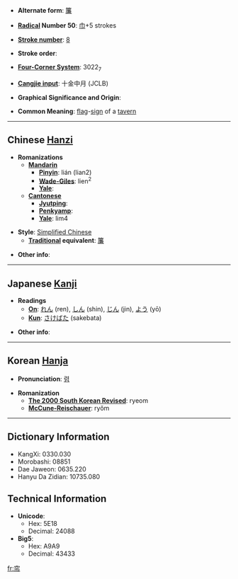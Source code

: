 * '''Alternate form''': [[簾]]

* '''[[Wiktionary:Chinese radical index| Radical]] Number 50''': [[Wiktionary:Chinese radical index 巾|巾]]+5 strokes

* '''[[Wiktionary:Chinese total strokes index|Stroke number]]''': [[Wiktionary:Chinese total strokes index 8|8]]

* '''Stroke order''': 

* '''[[Wiktionary:Chinese four corner index|Four-Corner System]]''': 3022<sub>7</sub>

* '''[[Wiktionary:Chinese Cangjie index|Cangjie input]]''': 十金中月 (JCLB)

* '''Graphical Significance and Origin''': 

* '''Common Meaning''': [[flag]]-[[sign]] of a [[tavern]]

----

== Chinese [[Hanzi]] ==

* '''Romanizations'''
** '''[[Mandarin]]'''
*** '''[[Pinyin]]''': lián (lian2)
*** '''[[Wade-Giles]]''': lien<sup>2</sup>
*** '''[[Yale]]''': 
** '''[[Cantonese]]'''
*** '''[[Jyutping]]''':
*** '''[[Penkyamp]]''': 
*** '''[[Yale]]''': lim4

* '''Style''': [[Simplified Chinese]] 
** '''[[Traditional Chinese|Traditional]] equivalent''': [[簾]]

* '''Other info''': 

----

== Japanese [[Kanji]] ==

* '''Readings'''
** '''[[On]]''': [[れん]] (ren), [[しん]] (shin), [[じん]] (jin), [[よう]] (yō)
** '''[[Kun]]''': [[さけばた]] (sakebata)

* '''Other info''':  

----

== Korean [[Hanja]] ==

* '''Pronunciation''': [[렴]]

* '''Romanization'''
** '''[[The 2000 South Korean Revised Romanization|The 2000 South Korean Revised]]''': ryeom
** '''[[McCune-Reischauer]]''': ryŏm

----

== Dictionary Information ==

* KangXi: 0330.030
* Morobashi: 08851
* Dae Jaweon: 0635.220
* Hanyu Da Zidian: 10735.080

== Technical Information ==

* '''Unicode''':
** Hex: 5E18
** Decimal: 24088
* '''Big5''':
** Hex: A9A9
** Decimal: 43433

[[fr:帘]]